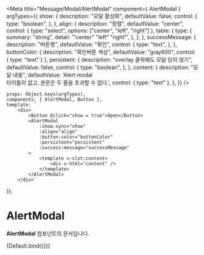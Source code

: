
<Meta
    title="Message/Modal/AlertModal"
    component={ AlertModal }
    argTypes={{
        show: {
            description: "모달 활성화",
            defaultValue: false,
            control: {
                type: "boolean",
            },
        },
        align: {
            description: "정렬",
            defaultValue: "center",
            control: {
                type: "select",
                options: ["center", "left", "right"]
            },
            table: {
                type: {
                    summary: "string",
                    detail: '"center" "left" "right"',
                },
            },
        },
        successMessage: {
            description: "버튼명",
            defaultValue: "확인",
            control: {
                type: "text",
            },
        },
        buttonColor: {
            description: "확인버튼 색상",
            defaultValue: "gray600",
            control: {
                type: "text"
            }
        },
        persistent: {
            description: "overlay 클릭해도 모달 닫지 않기",
            defaultValue: false,
            control: {
                type: "boolean",
            },
        },
        content: {
            description: "모달 내용",
            defaultValue: 'Alert modal<br/> 타이틀이 없고, 본문은 두 줄을 초과할 수 없다.',
            control: { type: "text" },
        },
    }}
/>

    props: Object.keys(argTypes),
    components: { AlertModal, Button },
    template: `
        <div>
            <Button @click="show = true">Open</Button>
            <AlertModal
                :show.sync="show"
                :align="align"
                :button-color="buttonColor"
                :persistent="persistent"
                :success-message="successMessage"
            >
                <template v-slot:content>
                    <div v-html="content" />
                </template>
            </AlertModal>
        </div>`
});

# AlertModal

**AlertModal** 컴포넌트의 문서입니다.

<Story name="Default" height="100px">
    {Default.bind({})}
</Story>

<ArgsTable story="Default" />

